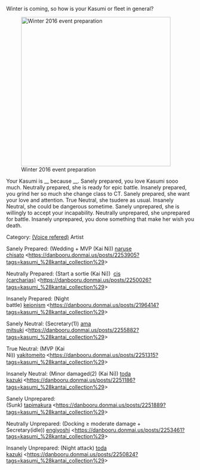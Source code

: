 Winter is coming, so how is your Kasumi or fleet in general?

[[File:Winter_16_event_preparation.png|thumb|400px|Winter 2016 event preparation]]

<poll>
Your Kasumi is __ because __.
Sanely prepared, you love Kasumi sooo much.
Neutrally prepared, she is ready for epic battle.
Insanely prepared, you grind her so much she change class to CT.
Sanely prepared, she want your love and attention.
True Neutral, she tsudere as usual.
Insanely Neutral, she could be dangerous sometime.
Sanely unprepared, she is willingly to accept your incapability.
Neutrally unprepared, she unprepared for battle.
Insanely unprepared, you done something that make her wish you death.
</poll>



Category: [http://kancolle.wikia.com/wiki/Kasumi (Voice refered)] Artist <link>

Sanely Prepared: (Wedding + MVP (Kai Ni)) [https://danbooru.donmai.us/posts?tags=naruse_chisato naruse chisato]<span style="font-weight:normal;color:rgb(0,0,0);font-family:Verdana,Helvetica,sans-serif;font-size:14px;line-height:17.5px;"> <</span><span style="font-size:14px;line-height:17.5px;">https://danbooru.donmai.us/posts/2253905?tags=kasumi_%28kantai_collection%29></span>

Neutrally Prepared: (Start a sortie (Kai Ni)) <span style="font-weight:normal;"> </span>[https://danbooru.donmai.us/posts?tags=cis_%28carcharias%29 cis (carcharias)]<span style="font-weight:normal;color:rgb(0,0,0);font-family:Verdana,Helvetica,sans-serif;font-size:14px;line-height:17.5px;"> <</span><span style="font-size:14px;line-height:17.5px;">https://danbooru.donmai.us/posts/2250026?tags=kasumi_%28kantai_collection%29></span>

Insanely Prepared: (Night battle) [https://danbooru.donmai.us/posts?tags=keionism keionism]<span style="font-weight:normal;color:rgb(0,0,0);font-family:Verdana,Helvetica,sans-serif;font-size:14px;line-height:17.5px;"> <</span><span style="font-size:14px;line-height:17.5px;">https://danbooru.donmai.us/posts/2196414?tags=kasumi_%28kantai_collection%29></span>

Sanely Neutral: (Secretary(1)) [https://danbooru.donmai.us/posts?tags=ama_mitsuki ama mitsuki]<span style="font-weight:normal;color:rgb(0,0,0);font-family:Verdana,Helvetica,sans-serif;font-size:14px;line-height:17.5px;"> <</span><span style="font-size:14px;line-height:17.5px;">https://danbooru.donmai.us/posts/2255882?tags=kasumi_%28kantai_collection%29></span>

True Neutral: (MVP (Kai Ni)) [https://danbooru.donmai.us/posts?tags=yakitomeito yakitomeito]<span style="font-weight:normal;color:rgb(0,0,0);font-family:Verdana,Helvetica,sans-serif;font-size:14px;line-height:17.5px;"> <</span><span style="font-size:14px;line-height:17.5px;">https://danbooru.donmai.us/posts/2251315?tags=kasumi_%28kantai_collection%29></span>

Insanely Neutral: (Minor damaged(2) (Kai Ni)) [https://danbooru.donmai.us/posts?tags=toda_kazuki toda kazuki]<span style="font-weight:normal;color:rgb(0,0,0);font-family:Verdana,Helvetica,sans-serif;font-size:14px;line-height:17.5px;"> <</span><span style="font-size:14px;line-height:17.5px;">https://danbooru.donmai.us/posts/2251186?tags=kasumi_%28kantai_collection%29></span>

Sanely Unprepared: (Sunk) [https://danbooru.donmai.us/posts?tags=tapimakura tapimakura]<span style="font-weight:normal;color:rgb(0,0,0);font-family:Verdana,Helvetica,sans-serif;font-size:14px;line-height:17.5px;"> <</span><span style="font-size:14px;line-height:17.5px;">https://danbooru.donmai.us/posts/2251889?tags=kasumi_%28kantai_collection%29></span>

Neutrally Unprepared: (Docking ≥ moderate damage + Secretary(idle)) [https://danbooru.donmai.us/posts?tags=engiyoshi engiyoshi] <https://danbooru.donmai.us/posts/2253461?tags=kasumi_%28kantai_collection%29>

Insanely Unprepared: (Night attack) [https://danbooru.donmai.us/posts?tags=toda_kazuki toda kazuki] <https://danbooru.donmai.us/posts/2250824?tags=kasumi_%28kantai_collection%29><ac_metadata title="How prepare are your shipgirl for winter 2016 event?"> </ac_metadata>
